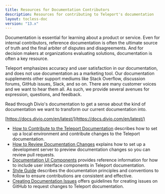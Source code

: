 ```yaml
---
title: Resources for Documentation Contributors
description: Resources for contributing to Teleport's documentation
layout: tocless-doc
version: "13.x"
---
```


Documentation is essential for learning about a product or service. Even for
internal contributors, reference documentation is often the ultimate source of
truth and the final arbiter of disputes and disagreements. And for decision
makers at organizations evaluating solutions, documentation is often a key
resource.

Teleport emphasizes accuracy and user satisfaction in our documentation, and
does not use documentation as a marketing tool. Our documentation supplements
other support mediums like Stack Overflow, discussion forums, GitHub issues,
Slack, and so on. There are many customer voices and we want to hear them all.
As such, we provide several avenues for expression, questions, and feedback.

<Tip>
  Read through Divio's documentation to get a sense about
  the kind of documentation we want to transform our current documentation into.

  [https://docs.divio.com/en/latest/](https://docs.divio.com/en/latest/)
</Tip>

- [How to Contribute to the Teleport Documentation](/docs/ver/13.x/contributing/documentation/how-to-contribute) describes
  how to set up a local environment and contribute changes to the Teleport documentation.
- [How to Review Documentation Changes](/docs/ver/13.x/contributing/documentation/reviewing-docs) explains how to
  set up a development server to preview documentation changes so you can review pull
  requests.
- [Documentation UI Components](/docs/ver/13.x/contributing/documentation/reference) provides reference
  information for how to include user interface components in Teleport documentation.
- [Style Guide](/docs/ver/13.x/contributing/documentation/style-guide) describes the documentation principles and
  conventions to follow to ensure contributions are consistent and effective.
- [Creating Documentation Issues](/docs/ver/13.x/contributing/documentation/issues) offers guidelines for
  creating issues on GitHub to request changes to Teleport documentation.
